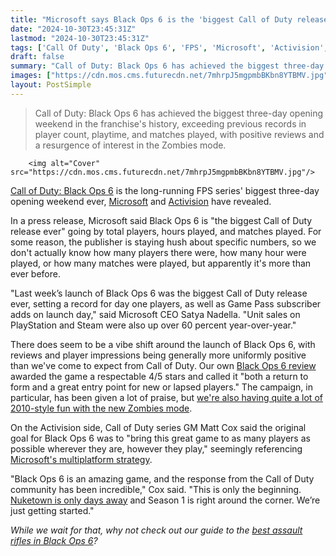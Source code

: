```yaml
---
title: "Microsoft says Black Ops 6 is the 'biggest Call of Duty release ever' as Activision meets its goal to reach 'as many players as possible wherever they are, however they play'"
date: "2024-10-30T23:45:31Z"
lastmod: "2024-10-30T23:45:31Z"
tags: ['Call Of Duty', 'Black Ops 6', 'FPS', 'Microsoft', 'Activision', 'PlayStation', 'Steam', 'Game Pass', 'Zombies']
draft: false
summary: "Call of Duty: Black Ops 6 has achieved the biggest three-day opening weekend in the franchise's history, exceeding previous records in player count, playtime, and matches played, with positive reviews and a resurgence of interest in the Zombies mode."
images: ["https://cdn.mos.cms.futurecdn.net/7mhrpJ5mgpmbBKbn8YTBMV.jpg"]
layout: PostSimple
---
```

> Call of Duty: Black Ops 6 has achieved the biggest three-day opening weekend in the franchise's history, exceeding previous records in player count, playtime, and matches played, with positive reviews and a resurgence of interest in the Zombies mode.


        <img alt="Cover" src="https://cdn.mos.cms.futurecdn.net/7mhrpJ5mgpmbBKbn8YTBMV.jpg"/>
        
[Call of Duty: Black Ops 6](https://www.gamesradar.com/games/call-of-duty/call-of-duty-black-ops-6-guide/) is the long-running FPS series' biggest three-day opening weekend ever, [Microsoft](https://www.gamesradar.com/tag/microsoft/) and [Activision](https://www.gamesradar.com/tag/activision/) have revealed.

In a press release, Microsoft said Black Ops 6 is "the biggest Call of Duty release ever" going by total players, hours played, and matches played. For some reason, the publisher is staying hush about specific numbers, so we don't actually know how many players there were, how many hour were played, or how many matches were played, but apparently it's more than ever before.

"Last week’s launch of Black Ops 6 was the biggest Call of Duty release ever, setting a record for day one players, as well as Game Pass subscriber adds on launch day," said Microsoft CEO Satya Nadella. "Unit sales on PlayStation and Steam were also up over 60 percent year-over-year."

There does seem to be a vibe shift around the launch of Black Ops 6, with reviews and player impressions being generally more uniformly positive than we've come to expect from Call of Duty. Our own [Black Ops 6 review](https://www.gamesradar.com/games/fps/call-of-duty-black-ops-6-review/) awarded the game a respectable 4/5 stars and called it "both a return to form and a great entry point for new or lapsed players." The campaign, in particular, has been given a lot of praise, but [we're also having quite a lot of 2010-style fun with the new Zombies mode](https://www.gamesradar.com/games/call-of-duty/black-ops-6-zombies-makes-me-feel-like-im-in-2010-again-in-the-best-way-possible/).

On the Activision side, Call of Duty series GM Matt Cox said the original goal for Black Ops 6 was to "bring this great game to as many players as possible wherever they are, however they play," seemingly referencing [Microsoft's multiplatform strategy](https://www.gamesradar.com/xbox-is-expanding-its-multiplatform-strategy-but-i-wish-it-had-arrived-soon-enough-to-save-halo-infinite/).

"Black Ops 6 is an amazing game, and the response from the Call of Duty community has been incredible," Cox said. "This is only the beginning. [Nuketown is only days away](https://www.gamesradar.com/games/call-of-duty/remember-how-call-of-duty-black-ops-6-was-playing-all-coy-about-nuketown-well-nuketowns-coming-just-a-week-after-launch/) and Season 1 is right around the corner. We’re just getting started."

*While we wait for that, why not check out our guide to the *[<em>best assault rifles in Black Ops 6</em>](https://www.gamesradar.com/games/call-of-duty/black-ops-6-ars-best-bo6/)*?*
        